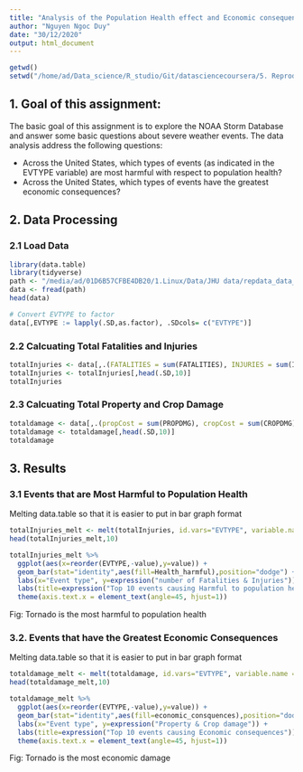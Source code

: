 ```yaml
---
title: "Analysis of the Population Health effect and Economic consequences of US Storms"
author: "Nguyen Ngoc Duy"
date: "30/12/2020"
output: html_document
---
```

```r
getwd()
setwd("/home/ad/Data_science/R_studio/Git/datasciencecoursera/5. Reproducible_research")
```
## 1. Goal of this assignment:

The basic goal of this assignment is to explore the NOAA Storm Database and answer some basic questions about severe weather events. The data analysis  address the following questions:

- Across the United States, which types of events (as indicated in the \color{red}{\verb|EVTYPE|}EVTYPE variable) are most harmful with respect to population health?
- Across the United States, which types of events have the greatest economic consequences?

## 2. Data Processing
### 2.1 Load Data

```r
library(data.table)
library(tidyverse)
path <- "/media/ad/01D6B57CFBE4DB20/1.Linux/Data/JHU data/repdata_data_StormData.csv"
data <- fread(path)
head(data)
```
```r
# Convert EVTYPE to factor
data[,EVTYPE := lapply(.SD,as.factor), .SDcols= c("EVTYPE")]
```

### 2.2 Calcuating Total Fatalities and Injuries

```r
totalInjuries <- data[,.(FATALITIES = sum(FATALITIES), INJURIES = sum(INJURIES), totals = sum(FATALITIES) + sum(INJURIES)),by="EVTYPE"][order(-totals)]
totalInjuries <- totalInjuries[,head(.SD,10)]
totalInjuries
```

### 2.3 Calcuating Total Property and Crop Damage

```r
totaldamage <- data[,.(propCost = sum(PROPDMG), cropCost = sum(CROPDMG), Total_Cost = sum(PROPDMG) + sum(CROPDMG)),by="EVTYPE"][order(-Total_Cost)]
totaldamage <- totaldamage[,head(.SD,10)]
totaldamage
```

## 3. Results
### 3.1 Events that are Most Harmful to Population Health

Melting data.table so that it is easier to put in bar graph format
```r
totalInjuries_melt <- melt(totalInjuries, id.vars="EVTYPE", variable.name = "Health_harmful")
head(totalInjuries_melt,10)
```

```r
totalInjuries_melt %>% 
  ggplot(aes(x=reorder(EVTYPE,-value),y=value)) +
  geom_bar(stat="identity",aes(fill=Health_harmful),position="dodge") +
  labs(x="Event type", y=expression("number of Fatalities & Injuries")) + 
  labs(title=expression("Top 10 events causing Harmful to population health"))+
  theme(axis.text.x = element_text(angle=45, hjust=1))
```
Fig: Tornado is the most harmful to population health

### 3.2. Events that have the Greatest Economic Consequences

Melting data.table so that it is easier to put in bar graph format
```r
totaldamage_melt <- melt(totaldamage, id.vars="EVTYPE", variable.name = "economic_consquences")
head(totaldamage_melt,10)
```

```r
totaldamage_melt %>% 
  ggplot(aes(x=reorder(EVTYPE,-value),y=value)) +
  geom_bar(stat="identity",aes(fill=economic_consquences),position="dodge") +
  labs(x="Event type", y=expression("Property & Crop damage")) + 
  labs(title=expression("Top 10 events causing Economic consequences")) +
  theme(axis.text.x = element_text(angle=45, hjust=1))
```
Fig: Tornado is the most economic damage

